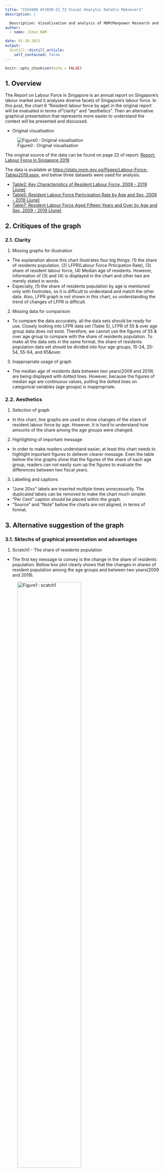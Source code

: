 ```yaml
---
title: "ISSS608 AY2020-21_T2 Visual Analytic DataViz Makeover1"
description: |

  Description: Visualisation and analysis of MOM(Manpower Research and Statistics Department) Report on Labour Force in Singapore 2019
author:
  - name: Jihun NAM

date: 01-28-2021
output:
  distill::distill_article:
    self_contained: false
---
```



```r
knitr::opts_chunk$set(echo = FALSE)
```

## 1. Overview

The Report on Labour Force in Singapore is an annual report on Singapore’s labour market and it analyses diverse facets of Singapore's labour force. In this post, the chart 6 "Resident labour force by age) in the original report will be evaluated in terms of "clarity" and "aesthetics". Then an alternative graphical presentation that represents more easier to understand the context will be presented and discussed. 

- Original visualisation

![Figure0 : Original visualisation](/Users/1109103/Google Drive/SMU_2021_1st/Visual/blog/_posts/2021-01-20-Assignment1/chapter6.png)

The original source of the data can be found on page 22 of report: [Report: Labour Force in Singapore 2019](https://stats.mom.gov.sg/Pages/Labour-Force-In-Singapore-2019.aspx)

The data is available at <https://stats.mom.gov.sg/Pages/Labour-Force-Tables2019.aspx>, and below three datasets were used for analysis.

- [Table2: Key Characteristics of Resident Labour Force, 2009 - 2019 (June)](https://stats.mom.gov.sg/iMAS_Tables1/LabourForce/LabourForce_2019/mrsd_2019LabourForce_T2.xlsx)
- [Table5: Resident Labour Force Participation Rate by Age and Sex, 2009 - 2019 (June)](https://stats.mom.gov.sg/iMAS_Tables1/LabourForce/LabourForce_2019/mrsd_2019LabourForce_T5.xlsx)
- [Table7: Resident Labour Force Aged Fifteen Years and Over by Age and Sex, 2009 - 2019 (June)](https://stats.mom.gov.sg/iMAS_Tables1/LabourForce/LabourForce_2019/mrsd_2019LabourForce_T7.xlsx)


## 2. Critiques of the graph

### 2.1. Clarity

1. Missing graphs for illustration
 - The explanation above this chart illustrates four big things: (1) the share of residents population, (2) LFPR(Labour Force Prticipation Rate), (3) share of resident labour force, (4) Median age of residents. However, information of (3) and (4) is displayed in the chart and other two are merely stated in words. 
 - Especially, (1) the share of residents population by age is mentioned only with footnotes, so it is difficult to understand and match the other data. Also, LFPR graph is not shown in this chart, so understanding the trend of changes of LFPR is difficult.

2. Missing data for comparison
 - To compare the data accurately, all the data sets should be ready for use. Closely looking into LFPR data set (Table 5), LFPR of 55 & over age group data does not exist. Therefore, we cannot use the figures of 55 & over age group to compare with the share of residents population. To make all the data sets in the same format, the share of residents population data set should be divided into four age groups, 15-24, 25-54, 55-64, and 65&over. 
 
3. Inappropriate usage of graph
 - The median age of residents data between two years(2009 and 2019) are being displayed with dotted lines. However, because the figures of median age are continuous values, putting the dotted lines on categorical variables (age groups) is inappropriate.

### 2.2. Aesthetics

1. Selection of graph 
 - In this chart, line graphs are used to show changes of the share of resident labour force by age. However, it is hard to understand how amounts of the share among the age groups were changed. 


2. Highlighting of important message
 - In order to make readers understand easier, at least this chart needs to highlight important figures to deliever clearer message. Even the table bellow the line graphs show that the figures of the share of each age group, readers can not easily sum up the figures to evaluate the differences between two fiscal years.

3. Labelling and captions
 - "June 20xx" labels are inserted multiple times unnecessarily. The duplicated labels can be removed to make the chart much simpler.
 - "Per Cent" caption should be placed within the graph.
 - "Source" and "Note" bellow the charts are not aligned, in terms of format.


## 3. Alternative suggestion of the graph

### 3.1. Sktechs of graphical presentation and advantages

1. Scratch1 - The share of residents population
- The first key message to convey is the change in the share of residents population. Bellow box plot clearly shows that the changes in shares of resident population among the age groups and between two years(2009 and 2019).

![Figure1 : scatch1](/Users/1109103/Google Drive/SMU_2021_1st/Visual/blog/_posts/2021-01-20-Assignment1/Figure1.png){width=70%}

2. Scratch2 - LFPR by age
- In addition, the second key message to deliver is the change in LFPR (Labour Force Participation Rate). Bellow box plot also clearly displays the changes in LFPR among the age groups and between two years.

![Figure2 : scatch1](/Users/1109103/Google Drive/SMU_2021_1st/Visual/blog/_posts/2021-01-20-Assignment1/Figure2.png){width=70%}

3. Scratch3 - The share of resident labour force
 - The chart bellow Figure3 represents the portion of changes of the share of resident labour force between 2009 and 2019. 
 
![Figure3 : scatch3](/Users/1109103/Google Drive/SMU_2021_1st/Visual/blog/_posts/2021-01-20-Assignment1/Figure3.png){width=70%}

4. Scratch4 - Median age of residents
 - The change of median age of residents in the labour force between 2009 and 2019 can be shown clearer with line graph. 
 
![Figure4 : scatch4](/Users/1109103/Google Drive/SMU_2021_1st/Visual/blog/_posts/2021-01-20-Assignment1/Figure4.png){width=70%}

### 3.2. Final dashboard of visualisation using Tableau.


![Figure5 : Final Dashboard](/Users/1109103/Google Drive/SMU_2021_1st/Visual/blog/_posts/2021-01-20-Assignment1/Figure5_final_dashboard2.png)

### 3.3. Step-by-step preparation of visualization 

1. Preparation of data sets

#### 1) Resident labour force participation rate by age
  - The data can be used in Table5 (Resident Labour Force Participation Rate by Age and Sex, 2009 - 2019 (June))


#### 2) The share of resident labor force
  - The data can be extracted in Table7 (Resident Labour Force Aged Fifteen Years and Over by Age and Sex, 2009 - 2019 (June)) 


#### 3) The share of residents population by age
  - In order to get the figures of the share of residents population, Table7 and Table5 are used for counter-calculation.
  - The population figures are calculated by dividing "Resident labour force(Table7)" by "Resident labour force participation rate(Table5)"

#### 4) The Median age of labour force
  - The data is available in Table2 (Key Characteristics of Resident Labour Force, 2009 - 2019)

2. Upload integrated data set in Tableau

![Figure6 : integrated dataset](/Users/1109103/Google Drive/SMU_2021_1st/Visual/blog/_posts/2021-01-20-Assignment1/Figure6_integrateddata.png){width=70%}

3. 

## 5. Major observations
